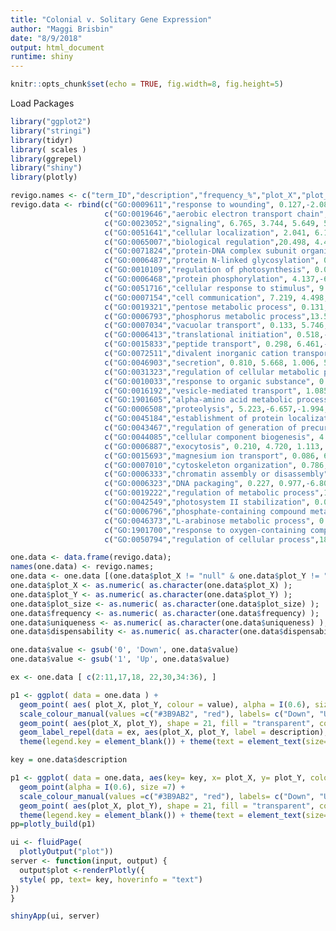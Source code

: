 ```yaml
---
title: "Colonial v. Solitary Gene Expression"
author: "Maggi Brisbin"
date: "8/9/2018"
output: html_document
runtime: shiny
---
```


```r
knitr::opts_chunk$set(echo = TRUE, fig.width=8, fig.height=5)
```

Load Packages 
```r

library("ggplot2") 
library("stringi")
library(tidyr)
library( scales )
library(ggrepel)
library("shiny")
library(plotly)

```


```r
revigo.names <- c("term_ID","description","frequency_%","plot_X","plot_Y","plot_size","value","uniqueness","dispensability");
revigo.data <- rbind(c("GO:0009611","response to wounding", 0.127,-2.088,-4.004, 4.212, 0.0000,0.897,0.000),
                     c("GO:0019646","aerobic electron transport chain", 0.042, 1.185, 6.346, 3.726, 1.0000,0.835,0.000),
                     c("GO:0023052","signaling", 6.765, 3.744, 5.649, 5.939, 1.0000,0.960,0.000),
                     c("GO:0051641","cellular localization", 2.041, 6.184, 0.408, 5.418, 0.0000,0.810,0.000),
                     c("GO:0065007","biological regulation",20.498, 4.473,-4.496, 6.420, 1.0000,0.966,0.000),
                     c("GO:0071824","protein-DNA complex subunit organization", 0.238, 1.769,-6.584, 4.485, 0.0000,0.804,0.000),
                     c("GO:0006487","protein N-linked glycosylation", 0.076,-5.511,-0.765, 3.992, 0.0000,0.848,0.025),
                     c("GO:0010109","regulation of photosynthesis", 0.008,-3.113, 6.366, 2.992, 1.0000,0.821,0.034),
                     c("GO:0006468","protein phosphorylation", 4.137,-6.655,-0.222, 5.725, 1.0000,0.826,0.054),
                     c("GO:0051716","cellular response to stimulus", 9.561,-3.483,-4.855, 6.089, 1.0000,0.831,0.059),
                     c("GO:0007154","cell communication", 7.219, 4.498, 6.936, 5.967, 1.0000,0.916,0.065),
                     c("GO:0019321","pentose metabolic process", 0.131,-0.768, 1.188, 4.227, 1.0000,0.857,0.109),
                     c("GO:0006793","phosphorus metabolic process",13.507,-5.763, 3.275, 6.239, 1.0000,0.893,0.115),
                     c("GO:0007034","vacuolar transport", 0.133, 5.746,-0.821, 4.231, 0.0000,0.837,0.262),
                     c("GO:0006413","translational initiation", 0.518,-6.262,-1.365, 4.823, 0.0000,0.860,0.268),
                     c("GO:0015833","peptide transport", 0.298, 6.461,-1.084, 4.582, 0.0000,0.818,0.283),
                     c("GO:0072511","divalent inorganic cation transport", 0.393, 6.739,-0.117, 4.702, 0.0000,0.814,0.292),
                     c("GO:0046903","secretion", 0.810, 5.668, 1.006, 5.017, 0.0000,0.779,0.316),
                     c("GO:0031323","regulation of cellular metabolic process",11.662,-3.033, 5.629, 6.175, 1.0000,0.757,0.322),
                     c("GO:0010033","response to organic substance", 0.900,-3.199,-4.592, 5.062, 0.0000,0.873,0.324),
                     c("GO:0016192","vesicle-mediated transport", 1.085, 6.849, 0.498, 5.144, 0.0000,0.814,0.327),
                     c("GO:1901605","alpha-amino acid metabolic process", 3.625,-2.270, 0.920, 5.668, 0.0000,0.823,0.329),
                     c("GO:0006508","proteolysis", 5.223,-6.657,-1.994, 5.826, 0.0000,0.897,0.335),
                     c("GO:0045184","establishment of protein localization", 2.407, 6.385, 1.099, 5.490, 0.0000,0.764,0.361),
                     c("GO:0043467","regulation of generation of precursor metabolites and energy", 0.030,-0.531, 6.701, 3.578, 1.0000,0.812,0.486),
                     c("GO:0044085","cellular component biogenesis", 4.355, 0.620,-6.879, 5.747, 0.0000,0.833,0.490),
                     c("GO:0006887","exocytosis", 0.210, 4.720, 1.113, 4.430, 0.0000,0.754,0.492),
                     c("GO:0015693","magnesium ion transport", 0.086, 6.515, 1.992, 4.044, 0.0000,0.829,0.527),
                     c("GO:0007010","cytoskeleton organization", 0.786, 1.251,-6.780, 5.004, 0.0000,0.805,0.563),
                     c("GO:0006333","chromatin assembly or disassembly", 0.120, 2.094,-6.525, 4.188, 0.0000,0.804,0.572),
                     c("GO:0006323","DNA packaging", 0.227, 0.977,-6.802, 4.465, 0.0000,0.811,0.587),
                     c("GO:0019222","regulation of metabolic process",11.942,-2.367, 6.182, 6.185, 1.0000,0.811,0.619),
                     c("GO:0042549","photosystem II stabilization", 0.005,-0.918, 6.559, 2.814, 1.0000,0.787,0.650),
                     c("GO:0006796","phosphate-containing compound metabolic process",13.110,-6.717, 2.076, 6.226, 1.0000,0.870,0.664),
                     c("GO:0046373","L-arabinose metabolic process", 0.044,-0.569, 0.759, 3.752, 1.0000,0.853,0.664),
                     c("GO:1901700","response to oxygen-containing compound", 0.503,-2.856,-4.504, 4.810, 0.0000,0.877,0.675),
                     c("GO:0050794","regulation of cellular process",18.840,-2.302, 6.469, 6.383, 1.0000,0.777,0.698));

one.data <- data.frame(revigo.data);
names(one.data) <- revigo.names;
one.data <- one.data [(one.data$plot_X != "null" & one.data$plot_Y != "null"), ];
one.data$plot_X <- as.numeric( as.character(one.data$plot_X) );
one.data$plot_Y <- as.numeric( as.character(one.data$plot_Y) );
one.data$plot_size <- as.numeric( as.character(one.data$plot_size) );
one.data$frequency <- as.numeric( as.character(one.data$frequency) );
one.data$uniqueness <- as.numeric( as.character(one.data$uniqueness) );
one.data$dispensability <- as.numeric( as.character(one.data$dispensability) )

one.data$value <- gsub('0', 'Down', one.data$value)
one.data$value <- gsub('1', 'Up', one.data$value)

ex <- one.data [ c(2:11,17,18, 22,30,34:36), ] 

p1 <- ggplot( data = one.data ) +
  geom_point( aes( plot_X, plot_Y, colour = value), alpha = I(0.6), size =7) +
  scale_colour_manual(values =c("#3B9AB2", "red"), labels= c("Down", "Up")) +
  geom_point( aes(plot_X, plot_Y), shape = 21, fill = "transparent", colour = I (alpha ("black", 0.6) ), size = 7) +   scale_size_area() + scale_size( range=c(5, 30)) + theme_bw() +
  geom_label_repel(data = ex, aes(plot_X, plot_Y, label = description), colour = I(alpha("black", 0.85)), size = 4, nudge_x = 0 , point.padding = 0.2, label.padding = 0.1)+ labs (y = "semantic space y", x = "semantic space x") +
  theme(legend.key = element_blank()) + theme(text = element_text(size=16)) + theme(legend.title=element_blank())
```
```r
key = one.data$description

p1 <- ggplot( data = one.data, aes(key= key, x= plot_X, y= plot_Y, color = value) ) +
  geom_point(alpha = I(0.6), size =7) +
  scale_colour_manual(values =c("#3B9AB2", "red"), labels= c("Down", "Up")) +
  geom_point( aes(plot_X, plot_Y), shape = 21, fill = "transparent", colour = I (alpha ("black", 0.6) ), size = 7) +   scale_size_area() + scale_size( range=c(5, 30)) + theme_bw() + labs (y = "semantic space y", x = "semantic space x") +
  theme(legend.key = element_blank()) + theme(text = element_text(size=16)) + theme(legend.title=element_blank())
pp=plotly_build(p1)  
```

```r
ui <- fluidPage(
  plotlyOutput("plot"))
server <- function(input, output) {
  output$plot <-renderPlotly({
  style( pp, text= key, hoverinfo = "text")
})
}

shinyApp(ui, server)
```
